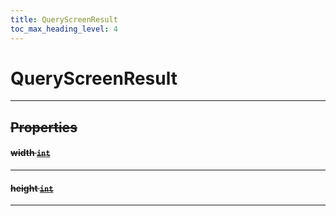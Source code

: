 ```yaml
---
title: QueryScreenResult
toc_max_heading_level: 4
---
```


# QueryScreenResult <s generated />

<hr class="solid" />  <s generated />

## Properties <s generated />

#### width [`int`]( https://docs.python.org/3.9/library/stdtypes.html?highlight=int#numeric-types-int-float-complex) <s generated />

<hr class="solid" />  <s generated />

#### height [`int`]( https://docs.python.org/3.9/library/stdtypes.html?highlight=int#numeric-types-int-float-complex) <s generated />

<hr class="solid" />  <s generated />
